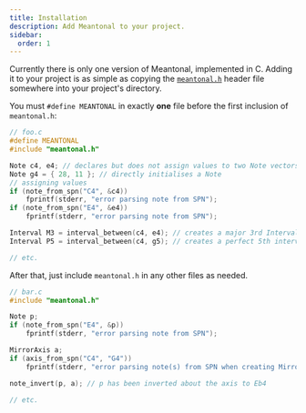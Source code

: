 ```yaml
---
title: Installation
description: Add Meantonal to your project.
sidebar:
  order: 1
---
```


Currently there is only one version of Meantonal, implemented in C. Adding it to your project is as simple as copying the [`meantonal.h`](https://raw.githubusercontent.com/meantonal/meantonal/refs/heads/master/meantonal.h) header file somewhere into your project's directory.

You must `#define MEANTONAL` in exactly **one** file before the first inclusion of `meantonal.h`:

```c
// foo.c
#define MEANTONAL
#include "meantonal.h"

Note c4, e4; // declares but does not assign values to two Note vectors
Note g4 = { 28, 11 }; // directly initialises a Note
// assigning values
if (note_from_spn("C4", &c4))
    fprintf(stderr, "error parsing note from SPN");
if (note_from_spn("E4", &e4))
    fprintf(stderr, "error parsing note from SPN");

Interval M3 = interval_between(c4, e4); // creates a major 3rd Interval vector
Interval P5 = interval_between(c4, g5); // creates a perfect 5th interval vector

// etc.
```

After that, just include `meantonal.h` in any other files as needed.

```c
// bar.c
#include "meantonal.h"

Note p;
if (note_from_spn("E4", &p))
    fprintf(stderr, "error parsing note from SPN");

MirrorAxis a;
if (axis_from_spn("C4", "G4"))
    fprintf(stderr, "error parsing note(s) from SPN when creating MirrorAxis");

note_invert(p, a); // p has been inverted about the axis to Eb4

// etc.
```
